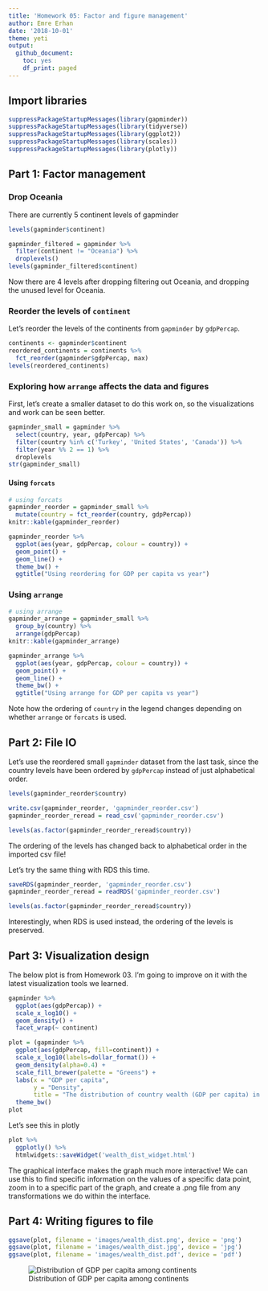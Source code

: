 ```yaml
---
title: 'Homework 05: Factor and figure management'
author: Emre Erhan
date: '2018-10-01'
theme: yeti
output:
  github_document:
    toc: yes
    df_print: paged
---
```


## Import libraries

```r
suppressPackageStartupMessages(library(gapminder))
suppressPackageStartupMessages(library(tidyverse))
suppressPackageStartupMessages(library(ggplot2))
suppressPackageStartupMessages(library(scales))
suppressPackageStartupMessages(library(plotly))
```

## Part 1: Factor management

### Drop Oceania

There are currently 5 continent levels of gapminder
```r
levels(gapminder$continent)
```

```r
gapminder_filtered = gapminder %>%
  filter(continent != "Oceania") %>%
  droplevels()
levels(gapminder_filtered$continent)
```

Now there are 4 levels after dropping filtering out Oceania, and dropping the unused level for Oceania.

### Reorder the levels of `continent`

Let's reorder the levels of the continents from `gapminder` by `gdpPercap`.

```r
continents <- gapminder$continent
reordered_continents = continents %>%
  fct_reorder(gapminder$gdpPercap, max)
levels(reordered_continents)
```

### Exploring how `arrange` affects the data and figures

First, let's create a smaller dataset to do this work on, so the visualizations and work can be seen better.

```r
gapminder_small = gapminder %>%
  select(country, year, gdpPercap) %>%
  filter(country %in% c('Turkey', 'United States', 'Canada')) %>%
  filter(year %% 2 == 1) %>%
  droplevels
str(gapminder_small)
```

#### Using `forcats`

```r
# using forcats
gapminder_reorder = gapminder_small %>%
  mutate(country = fct_reorder(country, gdpPercap))
knitr::kable(gapminder_reorder)
```

```r
gapminder_reorder %>% 
  ggplot(aes(year, gdpPercap, colour = country)) + 
  geom_point() +
  geom_line() + 
  theme_bw() +
  ggtitle("Using reordering for GDP per capita vs year")
```

### Using `arrange`

```r
# using arrange
gapminder_arrange = gapminder_small %>%
  group_by(country) %>%
  arrange(gdpPercap)
knitr::kable(gapminder_arrange)
```

```r
gapminder_arrange %>% 
  ggplot(aes(year, gdpPercap, colour = country)) + 
  geom_point() +
  geom_line() + 
  theme_bw() +
  ggtitle("Using arrange for GDP per capita vs year")
```

Note how the ordering of `country` in the legend changes depending on whether `arrange` or `forcats` is used.

## Part 2: File IO

Let's use the reordered small `gapminder` dataset from the last task, since the country levels have been ordered by `gdpPercap` instead of just alphabetical order.

```r
levels(gapminder_reorder$country)
```

```r
write.csv(gapminder_reorder, 'gapminder_reorder.csv')
gapminder_reorder_reread = read_csv('gapminder_reorder.csv')
```


```r
levels(as.factor(gapminder_reorder_reread$country))
```

The ordering of the levels has changed back to alphabetical order in the imported csv file!

Let's try the same thing with RDS this time.

```r
saveRDS(gapminder_reorder, 'gapminder_reorder.csv')
gapminder_reorder_reread = readRDS('gapminder_reorder.csv')
```

```r
levels(as.factor(gapminder_reorder_reread$country))
```

Interestingly, when RDS is used instead, the ordering of the levels is preserved.

## Part 3: Visualization design

The below plot is from Homework 03. I'm going to improve on it with the latest visualization tools we learned.

```r
gapminder %>%
  ggplot(aes(gdpPercap)) +
  scale_x_log10() +
  geom_density() +
  facet_wrap(~ continent)
```

```r
plot = (gapminder %>%
  ggplot(aes(gdpPercap, fill=continent)) +
  scale_x_log10(labels=dollar_format()) +
  geom_density(alpha=0.4) +
  scale_fill_brewer(palette = "Greens") +
  labs(x = "GDP per capita",
       y = "Density",
       title = "The distribution of country wealth (GDP per capita) in each continent")) +
  theme_bw()
plot
```

Let's see this in plotly

```r
plot %>%
  ggplotly() %>%
  htmlwidgets::saveWidget('wealth_dist_widget.html')
```

The graphical interface makes the graph much more interactive! We can use this to find specific information on the values of a specific data point, zoom in to a specific part of the graph, and create a .png file from any transformations we do within the interface.

## Part 4: Writing figures to file

```r
ggsave(plot, filename = 'images/wealth_dist.png', device = 'png')
ggsave(plot, filename = 'images/wealth_dist.jpg', device = 'jpg')
ggsave(plot, filename = 'images/wealth_dist.pdf', device = 'pdf')
```

![Distribution of GDP per capita among continents](images/wealth_dist.png)
